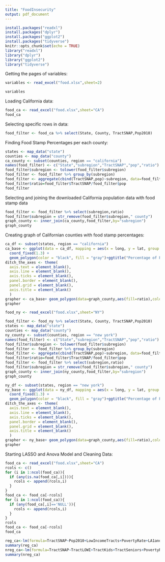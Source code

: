 ```yaml
---
title: "FoodInsecurity"
output: pdf_document
---
```

```r
install.packages("readxl")
install.packages("dplyr")
install.packages("ggplot2")
install.packages("tidyverse")
knitr::opts_chunk$set(echo = TRUE)
library("readxl")
library("dplyr")
library("ggplot2")
library("tidyverse")
```
Getting the pages of variables:
```r
variables <- read_excel("food.xlsx",sheet=2)
```
```r
variables
```
Loading California data:
```r
food_ca <- read_excel("food.xlsx",sheet="CA")
food_ca
```

Selecting specific rows in data:
```r
food_filter <- food_ca %>% select(State, County, TractSNAP,Pop2010)
```

Finding Food Stamp Percentages per each county:
```r
states <- map_data("state")
counties <- map_data("county")
ca_county <- subset(counties, region == "california")
names(food_filter) <- c("State","subregion","TractSNAP","pop","ratio") 
food_filter$subregion <- tolower(food_filter$subregion)
food_filter <- food_filter %>% group_by(subregion)
food_filter <- aggregate(cbind(TractSNAP,pop)~subregion, data=food_filter, FUN=sum)
food_filter$ratio=food_filter$TractSNAP/food_filter$pop
food_filter
```

Selecting and joining the downloaded California population data with food stamp data
```r
food_filter <- food_filter %>% select(subregion,ratio)
food_filter$subregion = str_remove(food_filter$subregion," county")
graph_county <- inner_join(ca_county,food_filter,by="subregion")
graph_county
```

Creating graph of Californian counties with food stamp percentages:
```r
ca_df <- subset(states, region == "california")
ca_base <- ggplot(data = ca_df, mapping = aes(x = long, y = lat, group = group)) + 
  coord_fixed(1.3) + 
  geom_polygon(color = "black", fill = "gray")+ggtitle("Percentage of People on Food Stamps In Each County")
ditch_the_axes <- theme(
  axis.text = element_blank(),
  axis.line = element_blank(),
  axis.ticks = element_blank(),
  panel.border = element_blank(),
  panel.grid = element_blank(),
  axis.title = element_blank()
  )
grapher <- ca_base+ geom_polygon(data=graph_county,aes(fill=ratio),color="white")+ labs(fill = "Percentages")+geom_polygon(color="black",fill=NA)+ditch_the_axes
grapher
```

```r
food_ny <- read_excel("food.xlsx",sheet="NY")
```
```r
food_filter <- food_ny %>% select(State, County, TractSNAP,Pop2010)
states <- map_data("state")
counties <- map_data("county")
ny_county <- subset(counties, region == "new york")
names(food_filter) <- c("State","subregion","TractSNAP","pop","ratio") 
food_filter$subregion <- tolower(food_filter$subregion)
food_filter <- food_filter %>% group_by(subregion)
food_filter <- aggregate(cbind(TractSNAP,pop)~subregion, data=food_filter, FUN=sum)
food_filter$ratio=food_filter$TractSNAP/food_filter$pop
food_filter <- food_filter %>% select(subregion,ratio)
food_filter$subregion = str_remove(food_filter$subregion," county")
graph_county <- inner_join(ny_county,food_filter,by="subregion")
graph_county
```

```r
ny_df <- subset(states, region == "new york")
ny_base <- ggplot(data = ny_df, mapping = aes(x = long, y = lat, group = group)) + 
  coord_fixed(1.3) + 
  geom_polygon(color = "black", fill = "gray")+ggtitle("Percentage of People on Food Stamps In NY Counties")
ditch_the_axes <- theme(
  axis.text = element_blank(),
  axis.line = element_blank(),
  axis.ticks = element_blank(),
  panel.border = element_blank(),
  panel.grid = element_blank(),
  axis.title = element_blank()
  )
grapher <- ny_base+ geom_polygon(data=graph_county,aes(fill=ratio),color="white")+ labs(fill = "Percentages")+geom_polygon(color="black",fill=NA)+ditch_the_axes
grapher
```


Starting LASSO and Anova Model and Cleaning Data:

```r
food_ca <- read_excel("food.xlsx",sheet="CA")
rcols <- c()
for (i in 1:ncol(food_ca)){
  if (any(is.na(food_ca[,i]))){
    rcols <- append(rcols,i)
  }
}
food_ca <- food_ca[-rcols]
for (i in 1:ncol(food_ca)){
  if (any(food_ca[,i]=='NULL')){
    rcols <- append(rcols,i)
  }
}
rcols
food_ca <- food_ca[-rcols]
food_ca
```

```r
reg_ca<-lm(formula=TractSNAP~Pop2010+LowIncomeTracts+PovertyRate+LA1and10+LATracts1+LATracts10+TractLOWI+TractKids+TractSeniors+TractWhite+TractBlack+TractAsian+TractNHOPI+TractAIAN+TractOMultir+TractHispanic+TractHUNV,data=food_ca)
summary(reg_ca)
nreg_ca<-lm(formula=TractSNAP~TractLOWI+TractKids+TractSeniors+PovertyRate+TractAsian+TractNHOPI+TractAIAN+TractHispanic+TractHUNV+TractBlack+TractWhite,data=food_ca)
summary(nreg_ca)
```
